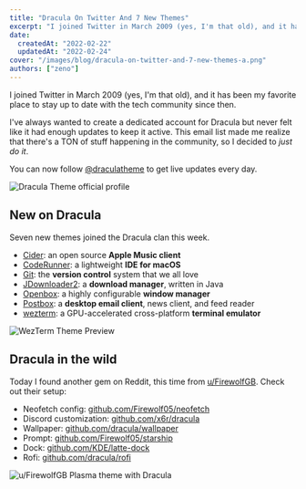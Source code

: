 ```yaml
---
title: "Dracula On Twitter And 7 New Themes"
excerpt: "I joined Twitter in March 2009 (yes, I'm that old), and it has been my favorite place to stay up to date with the tech community since then."
date:
  createdAt: "2022-02-22"
  updatedAt: "2022-02-24"
cover: "/images/blog/dracula-on-twitter-and-7-new-themes-a.png"
authors: ["zeno"]
---
```


I joined Twitter in March 2009 (yes, I'm that old), and it has been my favorite place to stay up to date with the tech community since then.

I've always wanted to create a dedicated account for Dracula but never felt like it had enough updates to keep it active. This email list made me realize that there's a TON of stuff happening in the community, so I decided to _just do it_.

You can now follow [@draculatheme](https://twitter.com/draculatheme) to get live updates every day.

![Dracula Theme official profile](/images/blog/dracula-on-twitter-and-7-new-themes-a.png)

## New on Dracula

Seven new themes joined the Dracula clan this week.

- [Cider](/cider): an open source **Apple Music client**
- [CodeRunner](/coderunner): a lightweight **IDE for macOS**
- [Git](/git): the **version control** system that we all love
- [JDownloader2](/jdownloader2): a **download manager**, written in Java
- [Openbox](/openbox): a highly configurable **window manager**
- [Postbox](/postbox): a **desktop email client**, news client, and feed reader
- [wezterm](/wezterm): a GPU-accelerated cross-platform **terminal emulator**

![WezTerm Theme Preview](/images/blog/dracula-on-twitter-and-7-new-themes-b.png)

## Dracula in the wild

Today I found another gem on Reddit, this time from [u/FirewolfGB](https://www.reddit.com/r/unixporn/comments/srlgdg/plasma_dracula_i_like_the_new_kde_blur_a_lot/). Check out their setup:

- Neofetch config: [github.com/Firewolf05/neofetch](https://github.com/Firewolf05/neofetch)
- Discord customization: [github.com/x6r/dracula](https://github.com/x6r/dracula)
- Wallpaper: [github.com/dracula/wallpaper](https://github.com/dracula/wallpaper)
- Prompt: [github.com/Firewolf05/starship](https://github.com/Firewolf05/starship)
- Dock: [github.com/KDE/latte-dock](https://github.com/KDE/latte-dock)
- Rofi: [github.com/dracula/rofi](https://github.com/dracula/rofi)

![u/FirewolfGB Plasma theme with Dracula](/images/blog/dracula-on-twitter-and-7-new-themes-c.png)
